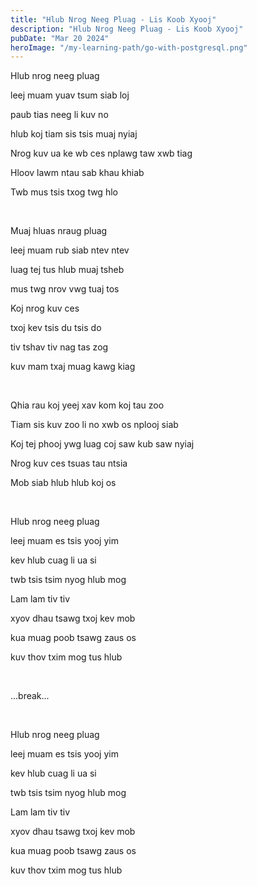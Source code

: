 ```yaml
---
title: "Hlub Nrog Neeg Pluag - Lis Koob Xyooj"
description: "Hlub Nrog Neeg Pluag - Lis Koob Xyooj"
pubDate: "Mar 20 2024"
heroImage: "/my-learning-path/go-with-postgresql.png"
---
```


Hlub nrog neeg pluag

leej muam yuav tsum siab loj

paub tias neeg li kuv no

hlub koj tiam sis tsis muaj nyiaj

Nrog kuv ua ke wb ces nplawg taw xwb tiag

Hloov lawm ntau sab khau khiab

Twb mus tsis txog twg hlo

<br />

Muaj hluas nraug pluag

leej muam rub siab ntev ntev

luag tej tus hlub muaj tsheb

mus twg nrov vwg tuaj tos

Koj nrog kuv ces

txoj kev tsis du tsis do

tiv tshav tiv nag tas zog

kuv mam txaj muag kawg kiag

<br />

Qhia rau koj yeej xav kom koj tau zoo

Tiam sis kuv zoo li no xwb os nplooj siab

Koj tej phooj ywg luag coj saw kub saw nyiaj

Nrog kuv ces tsuas tau ntsia

Mob siab hlub hlub koj os

<br />

Hlub nrog neeg pluag

leej muam es tsis yooj yim

kev hlub cuag li ua si

twb tsis tsim nyog hlub mog

Lam lam tiv tiv

xyov dhau tsawg txoj kev mob

kua muag poob tsawg zaus os

kuv thov txim mog tus hlub

<br />

...break...

<br />

Hlub nrog neeg pluag

leej muam es tsis yooj yim

kev hlub cuag li ua si

twb tsis tsim nyog hlub mog

Lam lam tiv tiv

xyov dhau tsawg txoj kev mob

kua muag poob tsawg zaus os

kuv thov txim mog tus hlub
